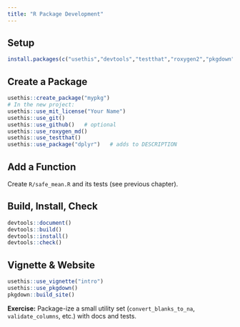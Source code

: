 ```yaml
---
title: "R Package Development"
---
```


## Setup
```r
install.packages(c("usethis","devtools","testthat","roxygen2","pkgdown"))
```

## Create a Package
```r
usethis::create_package("mypkg")
# In the new project:
usethis::use_mit_license("Your Name")
usethis::use_git()
usethis::use_github()   # optional
usethis::use_roxygen_md()
usethis::use_testthat()
usethis::use_package("dplyr")   # adds to DESCRIPTION
```

## Add a Function
Create `R/safe_mean.R` and its tests (see previous chapter).

## Build, Install, Check
```r
devtools::document()
devtools::build()
devtools::install()
devtools::check()
```

## Vignette & Website
```r
usethis::use_vignette("intro")
usethis::use_pkgdown()
pkgdown::build_site()
```

**Exercise:** Package-ize a small utility set (`convert_blanks_to_na`, `validate_columns`, etc.) with docs and tests.
